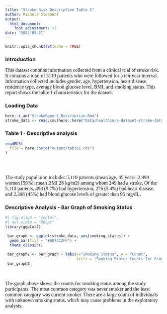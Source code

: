 ```yaml
---
title: "Stroke Risk Descriptive Table 1"
author: Michela Stephens
output:
  html_document:
    font adjustment: +2
date: "2022-09-21"
---
```


```r
knitr::opts_chunk$set(echo = TRUE)
```

### Introduction



<p style="font-family: times, serif; font-size:12pt">
This dataset contains information collected from a clinical trial of stroke risk. It contains a total of 5110 patients who were followed for a ten-year interval. Information collected includes gender, age, hypertension, heart disease, residence type, average blood glucose level, BMI, and smoking status. This report shows the table 1 characteristics for the dataset. 
</p>



### Loading Data

```r
here::i_am("StrokeReport_Descriptive.Rmd")
stroke_data <- read.csv(here::here("Data/healthcare-dataset-stroke-data.csv"))
```


### Table 1 - Descriptive analysis

```r
readRDS(
  file = here::here("output/table1.rds")
)
  
```

<br>


<p style="font-family: times, serif; font-size:12pt">
The study population includes 5,110 patients (mean age, 45 years; 2,994 women [59%]; mean BMI 28 kg/m2) among whom 249 had a stroke. Of the 5,110 patients, 498 (9.7%) had hypertension, 276 (5.4%) had heart disease, and 2,308 (45%) had blood glucose levels of greater than 95 mg/dL. 
</p>




### Descriptive Analysis - Bar Graph of Smoking Status

```r
#| fig.align = "center",
#| out.width = "800px"
library(ggplot2)

 bar_graph <- ggplot(stroke_data, aes(smoking_status)) +
  geom_bar(fill = "#0073C2FF") +
  theme_classic() 
 
 bar_graph2 <- bar_graph + labs(x="Smoking Status", y = "Count", 
                                title = "Smoking Status Counts for Study Population")
 bar_graph2


```

<br>



<p style="font-family: times, serif; font-size:12pt">
The graph above shows the counts for smoking status among the study participants. The most common category was never smoker and the least common category was current smoker. There are a large count of individuals with unknown smoking status, which may cause problems in the exploratory analysis.
</p>


<br>


